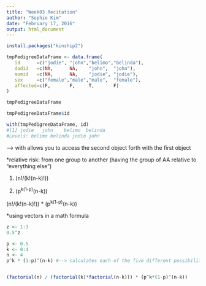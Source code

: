```yaml
---
title: "Week03 Recitation"
author: "Sophie Kim"
date: "February 17, 2016"
output: html_document
---
```


```r
install.packages("kinship2")

tmpPedigreeDataFrame <- data.frame(
   id      =c("jodie", "john","belimo","belinda"),
   dadid   =c(NA,      NA,    "john",  "john"),
   momid   =c(NA,      NA,    "jodie", "jodie"),
   sex     =c("female","male","male",  "female"),
   affected=c(F,       F,     T,       F)
)

tmpPedigreeDataFrame

tmpPedigreeDataFrame$id
```

```r
with(tmpPedigreeDataFrame, id)
#[1] jodie   john    belimo  belinda
#Levels: belimo belinda jodie john
```
--> with allows you to access the second object forth with the first object



*relative risk: from one group to another (having the group of AA relative to "everything else")



1. (n!/(k!(n-k)!))

2. (p^k(1-p)^(n-k))

(n!/(k!(n-k)!)) * (p^k(1-p)^(n-k))


*using vectors in a math formula

```r
z <- 1:3
0.5^z

p <- 0.5
k <- 0:4
n <- 4
p^k * (1-p)^(n-k) #--> calculates each of the five different possibilities for 0:4


(factorial(n) / (factorial(k)*factorial(n-k))) * (p^k*(1-p)^(n-k))
```